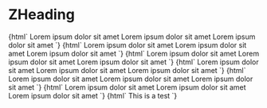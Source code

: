 
<Meta title="Typography/ZHeading" component="z-heading" />

# ZHeading

<Preview>
  <Story name="h1">
    {html`
      <z-heading variant="regular" level="h1">Lorem ipsum dolor sit amet </z-heading>
      <z-heading variant="semibold" level="h1">Lorem ipsum dolor sit amet</z-heading>
      <z-heading variant="light" level="h1">Lorem ipsum dolor sit amet</z-heading>
    `}
  </Story>
  <Story name="h1-sm">
    {html`
      <z-heading variant="regular" level="h1-sm">Lorem ipsum dolor sit amet</z-heading>
      <z-heading variant="semibold" level="h1-sm">Lorem ipsum dolor sit amet</z-heading>
      <z-heading variant="light" level="h1-sm">Lorem ipsum dolor sit amet</z-heading>
    `}
  </Story>
  <Story name="h2">
    {html`
      <z-heading variant="regular" level="h2">Lorem ipsum dolor sit amet</z-heading>
      <z-heading variant="semibold" level="h2">Lorem ipsum dolor sit amet</z-heading>
      <z-heading variant="light" level="h2">Lorem ipsum dolor sit amet</z-heading>
    `}
  </Story>
  <Story name="h2-sm">
    {html`
      <z-heading variant="regular" level="h2-sm">Lorem ipsum dolor sit amet</z-heading>
      <z-heading variant="semibold" level="h2-sm">Lorem ipsum dolor sit amet</z-heading>
      <z-heading variant="light" level="h2-sm">Lorem ipsum dolor sit amet</z-heading>
    `}
  </Story>
  <Story name="h3">
    {html`
      <z-heading variant="regular" level="h3">Lorem ipsum dolor sit amet</z-heading>
      <z-heading variant="semibold" level="h3">Lorem ipsum dolor sit amet</z-heading>
      <z-heading variant="light" level="h3">Lorem ipsum dolor sit amet</z-heading>
    `}
  </Story>
  <Story name="h4">
    {html`
      <z-heading variant="regular" level="h4">Lorem ipsum dolor sit amet</z-heading>
      <z-heading variant="semibold" level="h4">Lorem ipsum dolor sit amet</z-heading>
      <z-heading variant="light" level="h4">Lorem ipsum dolor sit amet</z-heading>
    `}
  </Story>
  <Story name="b4">
    {html`
      <z-body level="b1" variant="regular">This is a test</z-body>
    `}
  </Story>
</Preview>

<Props of="z-heading" />


